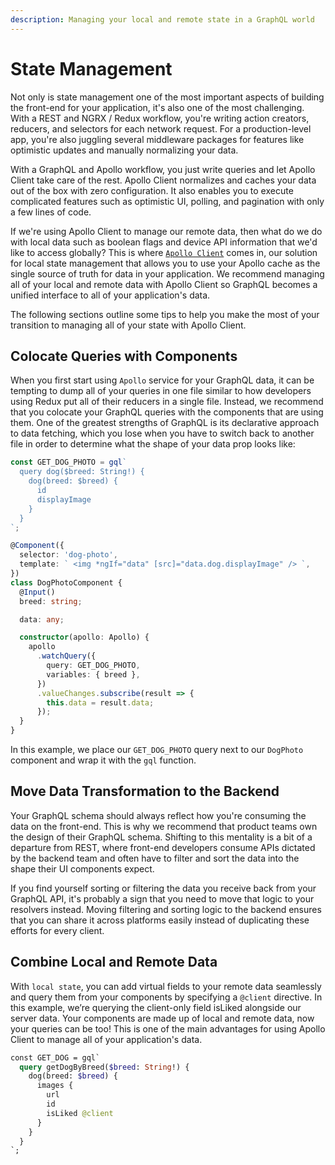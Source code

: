 ```yaml
---
description: Managing your local and remote state in a GraphQL world
---
```


# State Management

Not only is state management one of the most important aspects of building the front-end for your application, it's also one of the most challenging. With a REST and NGRX / Redux workflow, you're writing action creators, reducers, and selectors for each network request. For a production-level app, you're also juggling several middleware packages for features like optimistic updates and manually normalizing your data.

With a GraphQL and Apollo workflow, you just write queries and let Apollo Client take care of the rest. Apollo Client normalizes and caches your data out of the box with zero configuration. It also enables you to execute complicated features such as optimistic UI, polling, and pagination with only a few lines of code.

If we're using Apollo Client to manage our remote data, then what do we do with local data such as boolean flags and device API information that we'd like to access globally? This is where [`Apollo Client`](../basics/local-state) comes in, our solution for local state management that allows you to use your Apollo cache as the single source of truth for data in your application. We recommend managing all of your local and remote data with Apollo Client so GraphQL becomes a unified interface to all of your application's data.

The following sections outline some tips to help you make the most of your transition to managing all of your state with Apollo Client.

## Colocate Queries with Components

When you first start using `Apollo` service for your GraphQL data, it can be tempting to dump all of your queries in one file similar to how developers using Redux put all of their reducers in a single file. Instead, we recommend that you colocate your GraphQL queries with the components that are using them. One of the greatest strengths of GraphQL is its declarative approach to data fetching, which you lose when you have to switch back to another file in order to determine what the shape of your data prop looks like:

```ts
const GET_DOG_PHOTO = gql`
  query dog($breed: String!) {
    dog(breed: $breed) {
      id
      displayImage
    }
  }
`;

@Component({
  selector: 'dog-photo',
  template: ` <img *ngIf="data" [src]="data.dog.displayImage" /> `,
})
class DogPhotoComponent {
  @Input()
  breed: string;

  data: any;

  constructor(apollo: Apollo) {
    apollo
      .watchQuery({
        query: GET_DOG_PHOTO,
        variables: { breed },
      })
      .valueChanges.subscribe(result => {
        this.data = result.data;
      });
  }
}
```

In this example, we place our `GET_DOG_PHOTO` query next to our `DogPhoto` component and wrap it with the `gql` function.

## Move Data Transformation to the Backend

Your GraphQL schema should always reflect how you're consuming the data on the front-end. This is why we recommend that product teams own the design of their GraphQL schema. Shifting to this mentality is a bit of a departure from REST, where front-end developers consume APIs dictated by the backend team and often have to filter and sort the data into the shape their UI components expect.

If you find yourself sorting or filtering the data you receive back from your GraphQL API, it's probably a sign that you need to move that logic to your resolvers instead. Moving filtering and sorting logic to the backend ensures that you can share it across platforms easily instead of duplicating these efforts for every client.

## Combine Local and Remote Data

With `local state`, you can add virtual fields to your remote data seamlessly and query them from your components by specifying a `@client` directive. In this example, we’re querying the client-only field isLiked alongside our server data. Your components are made up of local and remote data, now your queries can be too! This is one of the main advantages for using Apollo Client to manage all of your application's data.

```graphql
const GET_DOG = gql`
  query getDogByBreed($breed: String!) {
    dog(breed: $breed) {
      images {
        url
        id
        isLiked @client
      }
    }
  }
`;
```
